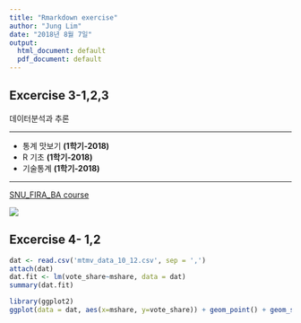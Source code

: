```yaml
---
title: "Rmarkdown exercise"
author: "Jung Lim"
date: "2018년 8월 7일"
output:
  html_document: default
  pdf_document: default
---
```


## Excercise 3-1,2,3
데이터분석과 추론

-------------------

* 통계 맛보기 **(1학기-2018)**
* R 기초 **(1학기-2018)**
* 기술통계 **(1학기-2018)**

-------------------

[SNU_FIRA_BA course](http://bdi.snu.ac.kr/academy/?page_id=1413)

![](https://www.gettyimages.ca/gi-resources/images/Homepage/Hero/UK/CMS_Creative_164657191_Kingfisher.jpg)


## Excercise 4- 1,2

```r
dat <- read.csv('mtmv_data_10_12.csv', sep = ',')
attach(dat)
dat.fit <- lm(vote_share~mshare, data = dat)
summary(dat.fit)
```


```r
library(ggplot2)
ggplot(data = dat, aes(x=mshare, y=vote_share)) + geom_point() + geom_smooth(method = 'lm', col = 'red')
```

